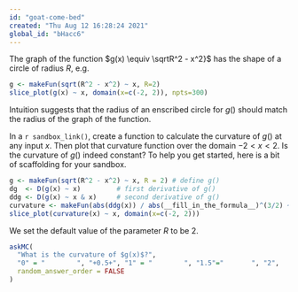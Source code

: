 ```yaml
---
id: "goat-come-bed"
created: "Thu Aug 12 16:28:24 2021"
global_id: "bHacc6"
---
```


The graph of the function $g(x) \equiv \sqrtR^2 - x^2}$ has the shape of a circle of radius $R$, e.g.

```r
g <- makeFun(sqrt(R^2 - x^2) ~ x, R=2)
slice_plot(g(x) ~ x, domain(x=c(-2, 2)), npts=300)
```

Intuition suggests that the radius of an enscribed circle for $g()$ should match the radius of the graph of the function.

In a `r sandbox_link()`, create a function to calculate the curvature of $g()$ at any input $x$. Then plot that curvature function over the domain $-2 < x < 2$. Is the curvature of $g()$ indeed constant? To help you get started, here is a bit of scaffolding for your sandbox.

::: {.scaffolding}
```r
g <- makeFun(sqrt(R^2 - x^2) ~ x, R = 2) # define g()
dg  <- D(g(x) ~ x)         # first derivative of g()
ddg <- D(g(x) ~ x & x)     # second derivative of g()
curvature <- makeFun(abs(ddg(x)) / abs(__fill_in_the_formula__)^(3/2) ~ x)
slice_plot(curvature(x) ~ x, domain(x=c(-2, 2)))
```
:::

We set the default value of the parameter $R$ to be 2. 

```r
askMC(
  "What is the curvature of $g(x)$?",
  "0" = "        ", "+0.5+", "1" = "        ", "1.5"="       ", "2",
  random_answer_order = FALSE
)
```
